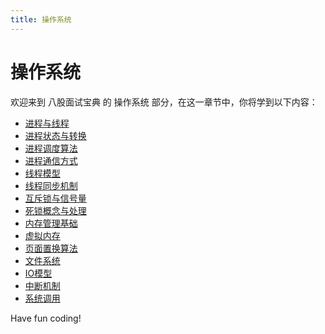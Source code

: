 ```yaml
---
title: 操作系统
---
```


# 操作系统

欢迎来到 八股面试宝典 的 操作系统 部分，在这一章节中，你将学到以下内容：

- [进程与线程](./0-processes-and-threads.mdx)
- [进程状态与转换](./1-process-states-and-transitions.mdx)
- [进程调度算法](./2-process-scheduling-algorithm.mdx)
- [进程通信方式](./3-process-communication-mode.mdx)
- [线程模型](./4-threading-model.mdx)
- [线程同步机制](./5-thread-synchronization-mechanism.mdx)
- [互斥锁与信号量](./6-mutexes-and-semaphores.mdx)
- [死锁概念与处理](./7-deadlock-concept-and-processing.mdx)
- [内存管理基础](./8-memory-management-basics.mdx)
- [虚拟内存](./9-virtual-memory.mdx)
- [页面置换算法](./10-page-replacement-algorithm.mdx)
- [文件系统](./11-file-system.mdx)
- [IO模型](./12-io-model.mdx)
- [中断机制](./13-interrupt-mechanism.mdx)
- [系统调用](./14-system-calls.mdx)

Have fun coding!